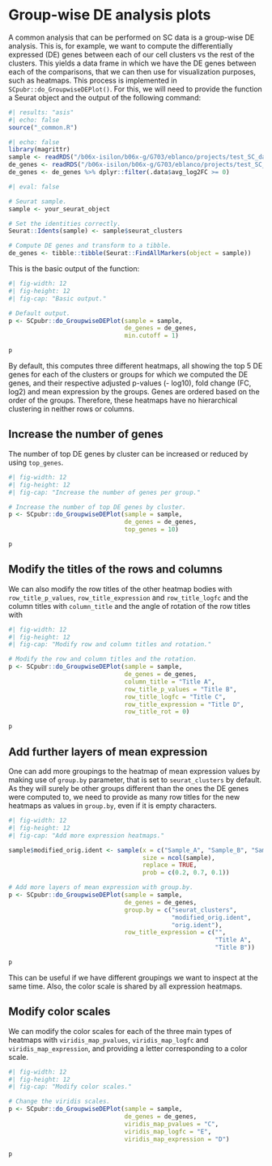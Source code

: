 # Group-wise DE analysis plots

A common analysis that can be performed on SC data is a group-wise DE analysis. This is, for example, we want to compute the differentially expressed (DE) genes between each of our cell clusters vs the rest of the clusters. This yields a data frame in which we have the DE genes between each of the comparisons, that we can then use for visualization purposes, such as heatmaps. This process is implemented in `SCpubr::do_GroupwiseDEPlot()`. For this, we will need to provide the function a Seurat object and the output of the following command:

```r
#| results: "asis"
#| echo: false
source("_common.R")
```

```r
#| echo: false
library(magrittr)
sample <- readRDS("/b06x-isilon/b06x-g/G703/eblanco/projects/test_SC_datasets/sc_dataset.rds")
de_genes <- readRDS("/b06x-isilon/b06x-g/G703/eblanco/projects/test_SC_datasets/de_genes.rds")
de_genes <- de_genes %>% dplyr::filter(.data$avg_log2FC >= 0)
```

```r
#| eval: false

# Seurat sample.
sample <- your_seurat_object

# Set the identities correctly.
Seurat::Idents(sample) <- sample$seurat_clusters

# Compute DE genes and transform to a tibble.
de_genes <- tibble::tibble(Seurat::FindAllMarkers(object = sample))
```

This is the basic output of the function:

```r
#| fig-width: 12
#| fig-height: 12
#| fig-cap: "Basic output."

# Default output.
p <- SCpubr::do_GroupwiseDEPlot(sample = sample,
                                de_genes = de_genes,
                                min.cutoff = 1)

p
```

By default, this computes three different heatmaps, all showing the top 5 DE genes for each of the clusters or groups for which we computed the DE genes, and their respective adjusted p-values (- log10), fold change (FC, log2) and mean expression by the groups. Genes are ordered based on the order of the groups. Therefore, these heatmaps have no hierarchical clustering in neither rows or columns.

## Increase the number of genes

The number of top DE genes by cluster can be increased or reduced by using `top_genes`.

```r
#| fig-width: 12
#| fig-height: 12
#| fig-cap: "Increase the number of genes per group."

# Increase the number of top DE genes by cluster.
p <- SCpubr::do_GroupwiseDEPlot(sample = sample,
                                de_genes = de_genes,
                                top_genes = 10)

p
```

## Modify the titles of the rows and columns

We can also modify the row titles of the other heatmap bodies with `row_title_p_values`, `row_title_expression` and `row_title_logfc` and the column titles with `column_title` and the angle of rotation of the row titles with

```r
#| fig-width: 12
#| fig-height: 12
#| fig-cap: "Modify row and column titles and rotation."

# Modify the row and column titles and the rotation.
p <- SCpubr::do_GroupwiseDEPlot(sample = sample,
                                de_genes = de_genes,
                                column_title = "Title A",
                                row_title_p_values = "Title B",
                                row_title_logfc = "Title C",
                                row_title_expression = "Title D",
                                row_title_rot = 0)

p
```

## Add further layers of mean expression

One can add more groupings to the heatmap of mean expression values by making use of `group.by` parameter, that is set to `seurat_clusters` by default. As they will surely be other groups different than the ones the DE genes were computed to, we need to provide as many row titles for the new heatmaps as values in `group.by`, even if it is empty characters.

```r
#| fig-width: 12
#| fig-height: 12
#| fig-cap: "Add more expression heatmaps."

sample$modified_orig.ident <- sample(x = c("Sample_A", "Sample_B", "Sample_C"), 
                                     size = ncol(sample), 
                                     replace = TRUE, 
                                     prob = c(0.2, 0.7, 0.1))

# Add more layers of mean expression with group.by.
p <- SCpubr::do_GroupwiseDEPlot(sample = sample,
                                de_genes = de_genes,
                                group.by = c("seurat_clusters", 
                                             "modified_orig.ident", 
                                             "orig.ident"),
                                row_title_expression = c("",
                                                         "Title A",
                                                         "Title B"))

p
```

This can be useful if we have different groupings we want to inspect at the same time. Also, the color scale is shared by all expression heatmaps.

## Modify color scales

We can modify the color scales for each of the three main types of heatmaps with `viridis_map_pvalues`, `viridis_map_logfc` and `viridis_map_expression`, and providing a letter corresponding to a color scale.

```r
#| fig-width: 12
#| fig-height: 12
#| fig-cap: "Modify color scales."

# Change the viridis scales.
p <- SCpubr::do_GroupwiseDEPlot(sample = sample,
                                de_genes = de_genes,
                                viridis_map_pvalues = "C",
                                viridis_map_logfc = "E",
                                viridis_map_expression = "D")

p
```
